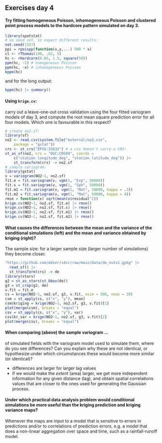 ## Exercises day 4

#### Try fitting homogeneous Poisson, inhomogeneous Poisson and clustered point process models to the hardcore pattern simulated on day 3.

```r
library(spatstat)
# no seed set, so expect different results:
set.seed(1357)
ppi = rpoispp(function(x,y,...) 500 * x)
cl <- rThomas(100, .02, 5)
hc <- rHardcore(0.05, 1.5, square(50)) 
ppm(hc, ~1) # homogeneous Poisson
ppm(hc, ~x) # inhomogeneous Poisson
kppm(hc)
```
and for the long output: 
```r
kppm(hc) |> summary()
```

####  Using `krige.cv`: 

carry out a leave-one-out cross validation using the four fitted
variogram models of day 3, and compute the root mean square
prediction error for all four models. Which one is favourable in
this respect?

```r
# create no2.sf:
library(sf)
no2 <- read.csv(system.file("external/no2.csv",
    package = "gstat"))
crs <- st_crs("EPSG:32632") # a csv doesn't carry a CRS!
st_as_sf(no2, crs = "OGC:CRS84", coords =
    c("station_longitude_deg", "station_latitude_deg")) |>
    st_transform(crs) -> no2.sf
# sample variogram:
library(gstat)
v = variogram(NO2~1, no2.sf)
fit.e = fit.variogram(v, vgm(1, "Exp", 50000))
fit.s = fit.variogram(v, vgm(1, "Sph", 50000))
fit.m1 = fit.variogram(v, vgm(1, "Mat", 50000, kappa = .3))
fit.m2 = fit.variogram(v, vgm(1, "Mat", 50000, kappa = 4))
rmse = function(x) sqrt(mean(x$residual^2))
krige.cv(NO2~1, no2.sf, fit.e) |> rmse()
krige.cv(NO2~1, no2.sf, fit.s) |> rmse()
krige.cv(NO2~1, no2.sf, fit.m1) |> rmse()
krige.cv(NO2~1, no2.sf, fit.m2) |> rmse()
```


#### What causes the differences between the mean and the variance of the conditional simulations (left) and the mean and variance obtained by kriging (right)?

The sample size: for a larger sample size (larger number of simulations) they become closer.

```r
"https://github.com/edzer/sdsr/raw/main/data/de_nuts1.gpkg" |>
  read_sf() |>
  st_transform(crs) -> de
library(stars)
g2 = st_as_stars(st_bbox(de))
g3 = st_crop(g2, de)
v.fit = fit.e
cs = krige(NO2~1, no2.sf, g3, v.fit, nsim = 500, nmax = 30)
csm = st_apply(cs, c("x", "y"), mean)
csm$kriging = krige(NO2~1, no2.sf, g3, v.fit)[1]
plot(merge(csm), breaks = "equal")
csv = st_apply(cs, c("x", "y"), var)
csv$kr_var = krige(NO2~1, no2.sf, g3, v.fit)[2]
plot(merge(csv), breaks = "equal")
```

####  When comparing (above) the sample variogram ...

of simulated fields
with the variogram model used to simulate them, where do you
see differences? Can you explain why these are not identical, or
hypothesize under which circumstances these would become more similar (or
identical)?

* differences are larger for larger lag values
* if we would make the _extent_ (area) larger, we get more independent information for any given distance (lag), and obtain spatial correlations values that are closer to the ones used for generating the Gaussian process.

####  Under which practical data analysis problem would conditional simulations be more useful than the kriging prediction and kriging variance maps?

Whenever the maps are input to a model that is sensitive to errors
in predictions and/or to correlations of prediction errors, e.g. a
model that does a non-linear aggregation over space and time,
such as a rainfall-runoff model.



